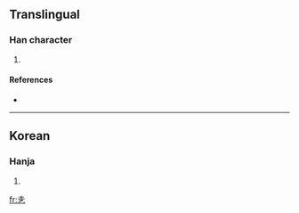 ==Translingual==

===Han character===
{{Han char|rn=5|rad=乙|as=03|sn=4|four=|canj=土弓 (GN)}}

# {{defn|Han}}

====References====
* {{Han ref|kx=0084.071|dkj=|dj=|hdz=|uh=340B|ud=13323|bh=|bd=}}

----

==Korean==

===Hanja===
{{ko-hanja|hangeul=톨|rv=tol|mr=t'ol|y=thol}}

# {{defn|Korean}}

[[fr:㐋]]